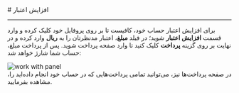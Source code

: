 

<Layout>
<Head>
<title>مستندات افزایش اعتبار - لیارا</title>
<meta property="og:title" content="مستندات خدمات رایانش ابری لیارا" />
<meta property="og:description" content="مستندات مربوط به نحوه افزایش اعتبار در پنل کاربری لیارا"  />
</Head>
# افزایش اعتبار
<hr className="mb-2" />


برای افزایش اعتبار حساب خود، کافیست تا بر روی پروفایل خود کلیک کرده و وارد قسمت
**افزایش اعتبار** شوید؛ در فیلد **مبلغ**، اعتبار مدنظرتان را به **ریال** وارد کرده و در نهایت بر روی گزینه **پرداخت** کلیک کنید تا وارد صفحه پرداخت شوید. 
پس از پرداخت مبلغ، حساب شما شارژ خواهد شد:

<div className="h-4" />
<img src="https://media.liara.ir/docs/increase-credit.gif" alt="work with panel"/>
<div className="h-4" />
در صفحه پرداخت‌ها نیز، می‌توانید تمامی پرداخت‌هایی که در حساب خود انجام داده‌اید را، مشاهده بفرمایید. 
</Layout>